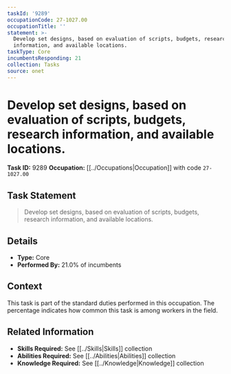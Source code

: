 ```yaml
---
taskId: '9289'
occupationCode: 27-1027.00
occupationTitle: ''
statement: >-
  Develop set designs, based on evaluation of scripts, budgets, research
  information, and available locations.
taskType: Core
incumbentsResponding: 21
collection: Tasks
source: onet
---
```

# Develop set designs, based on evaluation of scripts, budgets, research information, and available locations.

**Task ID:** 9289
**Occupation:** [[../Occupations|Occupation]] with code `27-1027.00`

## Task Statement

> Develop set designs, based on evaluation of scripts, budgets, research information, and available locations.

## Details

- **Type:** Core
- **Performed By:** 21.0% of incumbents

## Context

This task is part of the standard duties performed in this occupation. The percentage indicates how common this task is among workers in the field.

## Related Information

- **Skills Required:** See [[../Skills|Skills]] collection
- **Abilities Required:** See [[../Abilities|Abilities]] collection
- **Knowledge Required:** See [[../Knowledge|Knowledge]] collection
